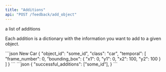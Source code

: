 ```yaml
---
title: "Additions"
api: "POST /feedback/add_object"
---
```


<ParamField body="additions" type="list" required>
  a list of additions
</ParamField>

Each addition is a dictionary with the information you want to add to a given object.

<CodeGroup>
```json New Car
{
  "object_id": "some_id",
  "class": "car",
  "temporal": [
    "frame_number": 0,
    "bounding_box": {
      "x1": 0,
      "y1": 0,
      "x2": 100,
      "y2": 100
    }
  ]
}
```
</CodeGroup>

<ResponseExample>
```json
{
  "successful_additions": ["some_id"],
}
```
</ResponseExample>
